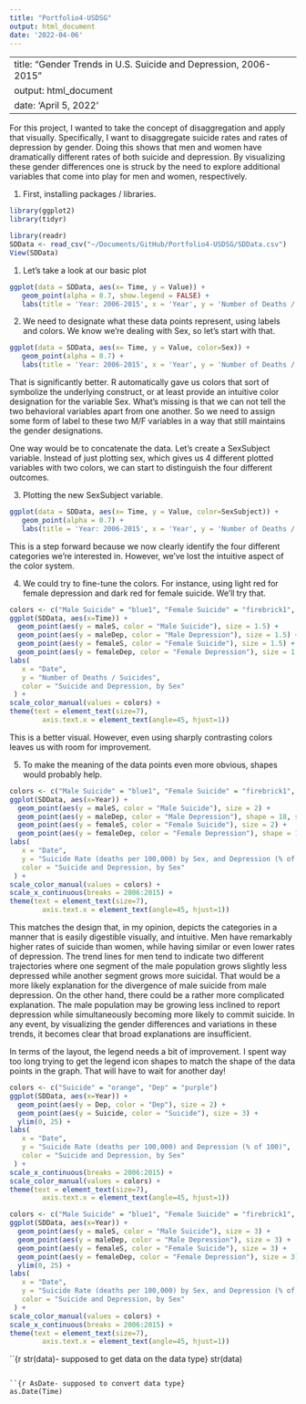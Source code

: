 ```yaml
---
title: "Portfolio4-USDSG"
output: html_document
date: '2022-04-06'
---
```


---
title: "Gender Trends in U.S. Suicide and Depression, 2006-2015"
output: html_document
date: 'April 5, 2022'
---

For this project, I wanted to take the concept of disaggregation and apply that visually. Specifically, I want to disaggregate suicide rates and rates of depression by gender. Doing this shows that men and women have dramatically different rates of both suicide and depression. By visualizing these gender differences one is struck by the need to explore additional variables that come into play for men and women, respectively. 

1) First, installing packages / libraries. 

```r
library(ggplot2)
library(tidyr)
```

```r
library(readr)
SDData <- read_csv("~/Documents/GitHub/Portfolio4-USDSG/SDData.csv") 
View(SDData)
```


1) Let's take a look at our basic plot
```r
ggplot(data = SDData, aes(x= Time, y = Value)) +
   geom_point(alpha = 0.7, show.legend = FALSE) +
   labs(title = 'Year: 2006-2015', x = 'Year', y = 'Number of Deaths / Suicides')
```

2) We need to designate what these data points represent, using labels and colors. We know we're dealing with Sex, so let's start with that. 
```r
ggplot(data = SDData, aes(x= Time, y = Value, color=Sex)) +
   geom_point(alpha = 0.7) +
   labs(title = 'Year: 2006-2015', x = 'Year', y = 'Number of Deaths / Suicides', color = "Sex")
```

That is significantly better. R automatically gave us colors that sort of symbolize the underlying construct, or at least provide an intuitive color designation for the variable Sex. What's missing is that we can not tell the two behavioral variables apart from one another. So we need to assign some form of label to these two M/F variables in a way that still maintains the gender designations.

One way would be to concatenate the data. Let's create a SexSubject variable. Instead of just plotting sex, which gives us 4 different plotted variables with two colors, we can start to distinguish the four different outcomes.   

3) Plotting the new SexSubject variable.
```r
ggplot(data = SDData, aes(x= Time, y = Value, color=SexSubject)) +
   geom_point(alpha = 0.7) +
   labs(title = 'Year: 2006-2015', x = 'Year', y = 'Number of Deaths / Suicides', color = "Suicide and Depression, by Sex")
```

This is a step forward because we now clearly identify the four different categories we're interested in. However, we've lost the intuitive aspect of the color system. 

4) We could try to fine-tune the colors. For instance, using light red for female depression and dark red for female suicide. We'll try that. 



```r
colors <- c("Male Suicide" = "blue1", "Female Suicide" = "firebrick1", "Male Depression" = "lightblue2", "Female Depression" = "lightpink")
ggplot(SDData, aes(x=Time)) +
  geom_point(aes(y = maleS, color = "Male Suicide"), size = 1.5) +
  geom_point(aes(y = maleDep, color = "Male Depression"), size = 1.5) +
  geom_point(aes(y = femaleS, color = "Female Suicide"), size = 1.5) +
  geom_point(aes(y = femaleDep, color = "Female Depression"), size = 1.5) +
labs(                                
   x = "Date",
   y = "Number of Deaths / Suicides",
   color = "Suicide and Depression, by Sex"
 ) +
scale_color_manual(values = colors) +
theme(text = element_text(size=7),
        axis.text.x = element_text(angle=45, hjust=1))
```

This is a better visual. However, even using sharply contrasting colors leaves us with room for improvement. 

5) To make the meaning of the data points even more obvious, shapes would probably help. 

```r
colors <- c("Male Suicide" = "blue1", "Female Suicide" = "firebrick1", "Male Depression" = "lightblue2", "Female Depression" = "lightpink")
ggplot(SDData, aes(x=Year)) +
  geom_point(aes(y = maleS, color = "Male Suicide"), size = 2) +
  geom_point(aes(y = maleDep, color = "Male Depression"), shape = 18, size = 2) +
  geom_point(aes(y = femaleS, color = "Female Suicide"), size = 2) +
  geom_point(aes(y = femaleDep, color = "Female Depression"), shape = 18, size = 2) +
labs(                                
   x = "Date",
   y = "Suicide Rate (deaths per 100,000) by Sex, and Depression (% of 100) by Sex",
   color = "Suicide and Depression, by Sex"
 ) +
scale_color_manual(values = colors) +
scale_x_continuous(breaks = 2006:2015) +
theme(text = element_text(size=7),
        axis.text.x = element_text(angle=45, hjust=1))
```

This matches the design that, in my opinion, depicts the categories in a manner that is easily digestible visually, and intuitive. 
Men have remarkably higher rates of suicide than women, while having similar or even lower rates of depression. The trend lines for men tend to indicate two different trajectories where one segment of the male population grows slightly less depressed while another segment grows more suicidal. That would be a more likely explanation for the divergence of male suicide from male depression. 
On the other hand, there could be a rather more complicated explanation. The male population may be growing less inclined to report depression while simultaneously becoming more likely to commit suicide. In any event, by visualizing the gender differences and variations in these trends, it becomes clear that broad explanations are insufficient.

In terms of the layout, the legend needs a bit of improvement. I spent way too long trying to get the legend icon shapes to match the shape of the data points in the graph. That will have to wait for another day!


```r
colors <- c("Suicide" = "orange", "Dep" = "purple")
ggplot(SDData, aes(x=Year)) +
  geom_point(aes(y = Dep, color = "Dep"), size = 2) +
  geom_point(aes(y = Suicide, color = "Suicide"), size = 3) +
  ylim(0, 25) +
labs(                                
   x = "Date",
   y = "Suicide Rate (deaths per 100,000) and Depression (% of 100)",
   color = "Suicide and Depression, by Sex"
 ) +
scale_x_continuous(breaks = 2006:2015) +
scale_color_manual(values = colors) +
theme(text = element_text(size=7),
        axis.text.x = element_text(angle=45, hjust=1))
```


```r
colors <- c("Male Suicide" = "blue1", "Female Suicide" = "firebrick1", "Male Depression" = "lightblue2", "Female Depression" = "lightpink")
ggplot(SDData, aes(x=Year)) +
  geom_point(aes(y = maleS, color = "Male Suicide"), size = 3) +
  geom_point(aes(y = maleDep, color = "Male Depression"), size = 3) +
  geom_point(aes(y = femaleS, color = "Female Suicide"), size = 3) +
  geom_point(aes(y = femaleDep, color = "Female Depression"), size = 3) +
  ylim(0, 25) +
labs(                                
   x = "Date",
   y = "Suicide Rate (deaths per 100,000) by Sex, and Depression (% of 100) by Sex",
   color = "Suicide and Depression, by Sex"
 ) +
scale_color_manual(values = colors) +
scale_x_continuous(breaks = 2006:2015) +
theme(text = element_text(size=7),
        axis.text.x = element_text(angle=45, hjust=1))
```


``{r str(data)- supposed to get data on the data type} 
str(data)
```

``{r AsDate- supposed to convert data type} 
as.Date(Time)
```

